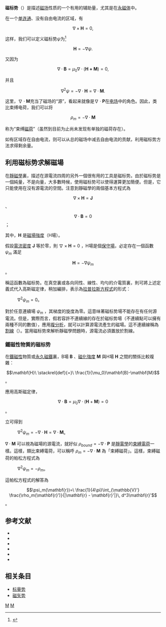 {{NoteTA
|G1=Physics}}
'''磁标势'''（{{lang-en|'''Magnetic scalar potential'''}}）是描述[[磁场|磁场]]性质的一个有用的辅助量，尤其是在[[永磁体|永磁体]]中。

在一个[[单连通|单连通]]、没有自由电流的区域，有

:<math>\nabla\times\mathbf{H}=0,</math>

这样，我们可以定义磁标势<math>\psi</math>为<ref>{{Cite book | isbn = 1-4020-2699-4 | last = Vanderlinde | first = Jack | title = Classical Electromagnetic Theory | year = 2005 | url = http://www.springerlink.com/index/10.1007/1-4020-2700-1 | ref = harv }}{{Dead link|date=2020年3月 |bot=InternetArchiveBot |fix-attempted=yes }}</ref>{{rp|194-199}}

:<math>\mathbf{H}=-\nabla\psi.</math>

又因为

:<math>\nabla\cdot\mathbf{B}=\mu_{0}\nabla\cdot(\mathbf{H+M})=0,</math>

并且

:<math>\nabla^{2}\psi=-\nabla\cdot\mathbf{H}=\nabla\cdot\mathbf{M}.</math>

这里，<math>\nabla\cdot\mathbf{M}</math>充当了磁场的“源”，看起来就像是<math>\nabla\cdot\mathbf{P}</math>在[[电场|电场]]中的角色。因此，类比束缚电荷，我们可以将

:<math>\rho_{m}=-\nabla\cdot\mathbf{M}</math>

称为“束缚[[磁单极子|磁荷]]”（虽然到目前为止尚未发现有单独的磁荷存在）。

如有区域存在自由电流，则可以从总的磁场中减去自由电流的贡献，利用磁标势方法求得剩余量。

== 利用磁标势求解磁場 ==
在[[靜磁學|靜磁學]]裏，描述在源電流四周的另外一個很有用的工具是磁标势。由於磁标势是一個純量，不是向量，大多數時候，使用磁标势可以使得運算更加簡便。但是，它只能使用在沒有源電流的空間。注意到靜磁學的兩個基本方程式為
:<math>\nabla\times\mathbf{H} = \mathbf{J}</math> 、
:<math>\nabla\cdot\mathbf{B} =0</math> ；

其中，<math>\mathbf{H}</math> 是[[磁場強度|磁場強度]]（H場）。

假設[[電流密度|電流密度]] <math>\mathbf{J}</math> 等於零，則 <math>\nabla\times\mathbf{H}=0</math> ，H場是個[[保守場|保守場]]，必定存在一個函數 <math>\psi_m</math> 滿足
:<math>\mathbf{H} = - \nabla\psi_m</math> 。

稱這函數為磁标势。在真空裏或各向同性、線性、均勻的介電質裏，則可將上述定義式代入高斯磁定律，稍加編排，表示為[[拉普拉斯方程式|拉普拉斯方程式]]的形式：
: <math>\nabla^2\psi_m = 0</math>。

對於任意連續場 <math>\psi_m</math> ，其梯度的旋度為零。這意味著磁标势場不能存在有任何源電流。但是，實際而言，假若容許不連續線的存在於磁标势場（不連續點可以擁有兩種不同的數值），應用[[複分析|複分析]]，就可以計算源電流產生的磁場。這不連續線稱為[[割線|割線]]（{{lang|en|line of cut}}）。當用磁标势來解析靜磁學問題時，源電流必須置放於割線。

===鐵磁性物質的磁标势===
在[[鐵磁性|鐵磁性]]物質或[[永久磁鐵|永久磁鐵]]裏，B場 <math>\mathbf{B}</math> 、[[磁化強度|磁化強度]] <math>\mathbf{M}</math> 與H場 <math>\mathbf{H}</math> 之間的關係比較複雜：
:<math>\mathbf{H}\ \stackrel{def}{=}\ \frac{1}{\mu_0}\mathbf{B}-\mathbf{M}</math> 。

應用高斯磁定律，
:<math>\nabla\cdot\mathbf{B}=\mu_0\nabla\cdot({\mathbf{H}+\mathbf{M}})=0</math> 。

立可得到
: <math>\nabla^2\psi_m = -\nabla\cdot\mathbf{H}=\nabla\cdot\mathbf{M}</math>。

<math>\nabla\cdot\mathbf{M}</math> 可以視為磁場的源電流，就好似 <math>\rho_{bound}=-\nabla\cdot\mathbf{P}</math> 是[[靜電學|靜電學]]的[[束縛電荷|束縛電荷]]一樣。這樣，類比束縛電荷，可以稱呼 <math>\rho_m=-\nabla\cdot\mathbf{M}</math> 為「束縛磁荷」。這樣，束縛磁荷的帕松方程式為
: <math>\nabla^2\psi_m = -\rho_m</math>。

這帕松方程式的解答為
:<math>\psi_m(\mathbf{r})=\  \frac{1}{4\pi}\int_{\mathbb{V}'} \frac{\rho_m(\mathbf{r}')}{|\mathbf{r} - \mathbf{r}'|}\, d^3\mathbf{r}'</math> 。

== 参考文献 ==
{{reflist}}
{{refbegin|2}}
* {{cite book | last = Duffin | first = W.J.| title = Electricity and Magnetism, Fourth Edition | publisher = McGraw-Hill | year = 1990 }}
* {{cite book|last= Feynman |first= Richard P |last2= Leighton |first2= Robert B |last3= Sands |first3= Matthew |year= 1964 |title= The Feynman Lectures on Physics Volume 2 |publisher= Addison-Wesley |isbn= 020102117XP |ref = {{harvid|Feynman|1964}}
}}
* {{cite book | last = Jackson | first = John David | title = Classical Electrodynamics, Third Edition | publisher = John Wiley & Sons
 | year = 1998 }}
* {{Citation |last=Jackson |first= John Davd |year= 1999 |title= Classical Electrodynamics |edition= 3rd |publisher= John-Wiley |isbn= 047130932X |doi=}}
* {{Citation |last=Kraus |first= John D. |year= 1984 |title= Electromagnetics |edition= 3rd |publisher= McGraw-Hill |isbn= 0070354235 |doi=}}
* {{cite book | last = Ulaby | first = Fawwaz | title = Fundamentals of Applied Electromagnetics, Fifth Edition | url = https://archive.org/details/fundamentalsappl00ulab_318 | publisher = Pearson Prentice Hall | year = 2007 | pages = [https://archive.org/details/fundamentalsappl00ulab_318/page/n240 226]–228 | isbn = 0-13-241326-4 }}
{{refend}}

== 相关条目 ==
* [[标量势|标量势]]
* [[磁矢势|磁矢势]]
{{電磁學}}
[[Category:磁学|M]]
[[Category:势|M]]